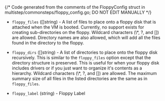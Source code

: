 {/* Code generated from the comments of the FloppyConfig struct in multistep/commonsteps/floppy_config.go; DO NOT EDIT MANUALLY */}

- `floppy_files` ([]string) - A list of files to place onto a floppy disk that is attached when the VM
  is booted. Currently, no support exists for creating sub-directories on
  the floppy. Wildcard characters (\\*, ?, and []) are allowed. Directory
  names are also allowed, which will add all the files found in the
  directory to the floppy.

- `floppy_dirs` ([]string) - A list of directories to place onto the floppy disk recursively. This is
  similar to the `floppy_files` option except that the directory structure
  is preserved. This is useful for when your floppy disk includes drivers
  or if you just want to organize it's contents as a hierarchy. Wildcard
  characters (\\*, ?, and []) are allowed. The maximum summary size of
  all files in the listed directories are the same as in `floppy_files`.

- `floppy_label` (string) - Floppy Label
